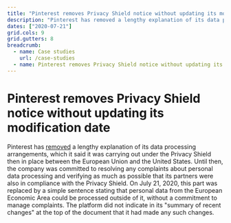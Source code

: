 ```yaml
---
title: "Pinterest removes Privacy Shield notice without updating its modification date"
description: "Pinterest has removed a lengthy explanation of its data processing arrangements..."
dates: ["2020-07-21"]
grid.cols: 9
grid.gutters: 8
breadcrumb:
  - name: Case studies
    url: /case-studies
  - name: Pinterest removes Privacy Shield notice without updating its modification date
---
```


# Pinterest removes Privacy Shield notice without updating its modification date

Pinterest has <a target="_blank" rel="noopener" href="https://github.com/ambanum/CGUs-data/commit/a53e891ba">removed</a> a lengthy explanation of its data processing arrangements, which it said it was carrying out under the Privacy Shield then in place between the European Union and the United States. Until then, the company was committed to resolving any complaints about personal data processing and verifying as much as possible that its partners were also in compliance with the Privacy Shield. On July 21, 2020, this part was replaced by a simple sentence stating that personal data from the European Economic Area could be processed outside of it, without a commitment to manage complaints. The platform did not indicate in its "summary of recent changes" at the top of the document that it had made any such changes.
